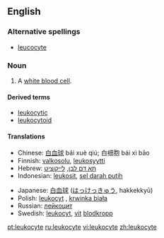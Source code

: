 ==English==

===Alternative spellings===
* [[leucocyte]]

===Noun===
{{en-noun}}

# {{context|cytology|immunology}} A [[white blood cell]].

====Derived terms====
*[[leukocytic]]
*[[leukocytoid]]

====Translations====
{{trans-top|a white blood cell}}
*Chinese:  [[白血球]] bái xuè qiú; 白细胞 bái xì bāo
*Finnish: [[valkosolu]], [[leukosyytti]]
*Hebrew: [[תא דם לבן]], [[לייקוציט]]
*Indonesian: [[leukosit]], [[sel darah putih]]
{{trans-mid}}
*Japanese: [[白血球]] ([[はっけっきゅう]], hakkekkyū)
*Polish: [[leukocyt]] {{m}}, [[krwinka biała]] {{f}}
*Russian: [[лейкоцит]]
*Swedish: [[leukocyt]], [[vit]] [[blodkropp]]
{{trans-bottom}}

[[pt:leukocyte]]
[[ru:leukocyte]]
[[vi:leukocyte]]
[[zh:leukocyte]]